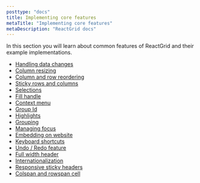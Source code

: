 ```yaml
---
posttype: "docs"
title: Implementing core features
metaTitle: "Implementing core features"
metaDescription: "ReactGrid docs"
---
```


In this section you will learn about common features of ReactGrid and their example implementations.

* [Handling data changes](/docs/4.0/2-implementing-core-features/1-handling-changes/)
* [Column resizing](/docs/4.0/2-implementing-core-features/2-column-resizing/)
* [Column and row reordering](/docs/4.0/2-implementing-core-features/3-column-and-row-reordering/)
* [Sticky rows and columns](/docs/4.0/2-implementing-core-features/4-sticky/)
* [Selections](/docs/4.0/2-implementing-core-features/4a-selections/)
* [Fill handle](/docs/4.0/2-implementing-core-features/4b-fill-handle/)
* [Context menu](/docs/4.0/2-implementing-core-features/5-context-menu/)
* [Group Id](/docs/4.0/2-implementing-core-features/5a-groupId/)
* [Highlights](/docs/4.0/2-implementing-core-features/6-highlights/)
* [Grouping](/docs/4.0/2-implementing-core-features/6a-grouping/)
* [Managing focus](/docs/4.0/2-implementing-core-features/7-managing-focus/)
* [Embedding on website](/docs/4.0/2-implementing-core-features/8-embedding-on-website/)
* [Keyboard shortcuts](/docs/4.0/2-implementing-core-features/9-keyboard-shortcuts/)
* [Undo / Redo feature](/docs/4.0/2-implementing-core-features/9a-undo-redo-feature/)
* [Full width header](/docs/4.0/2-implementing-core-features/9b-full-width-header/)
* [Internationalization](/docs/4.0/2-implementing-core-features/9c-internationalization/)
* [Responsive sticky headers](/docs/4.0/2-implementing-core-features/9d-responsive-sticky/)
* [Colspan and rowspan cell](/docs/4.0/2-implementing-core-features/9e-colspan-rowspan/)